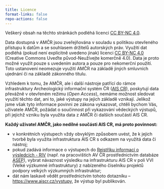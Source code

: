 ```yaml
---
title: Licence
format-links: false
repo-actions: false
---
```


Veškerý obsah na těchto stránkách podléhá licenci [CC BY-NC 4.0](https://creativecommons.org/licenses/by-nc/4.0/){.external}.

Data dostupná v AMČR jsou zveřejňována v souladu s politikou otevřeného přístupu k datům a se souhlasem držitelů autorských práv. 
Využití dat podléhá (pokud není explicitně uvedeno jinak) licenci [CC BY-NC 4.0](https://creativecommons.org/licenses/by-nc/4.0/){.external} (Creative Commons Uveďte původ-Neužívejte komerčně 4.0). 
Data je proto možné využít pouze s uvedením autora a pouze pro nekomerční použití. 
Toto ustanovení neomezuje využití AMČR na základě jiných smluvních ujednání či na základě zákonného titulu.

Vzhledem k tomu, že AMČR, ale i další nástroje patřící do rámce infrastruktury Archeologický informační systém ČR ([AIS CR](https://aiscr.cz/){.external}), poskytují data převážně v otevřeném režimu (*Open Access*), nemáme možnost sledovat využití těchto dat, ani to, jaké výstupy na jejich základě vznikají. 
Jelikož jsme však tyto informace povinni ze zákona vykazovat, chtěli bychom Vás, uživatele AMČR, požádat o součinnost při vykazování vědeckých výstupů, při jejichž vzniku byla využita data z AMČR či dalších součástí AIS CR.

**Každý uživatel AMČR, jako nedílné součásti AIS CR, má proto povinnost:**

- v konkrétních výstupech vždy obvyklým způsobem uvést, že k jejich tvorbě byla využita infrastruktura AIS CR s odkazem na využitá data či nástroj;
- pokud zadává informace o výstupech do [Rejstříku informací o výsledcích - RIV](https://www.isvavai.cz/riv){.external} (např. na pracovištích AV ČR prostřednictvím databáze [ASEP](https://asep-portal.lib.cas.cz/){.external}), vybrat návaznost výsledku na infrastrukturu AIS CR v poli VVI (Velké výzkumné infrastruktury) z nabízeného číselníku projektů podpory velkých výzkumných infrastruktur;
- dát nám laskavě vědět prostřednictvím tohoto dotazníku -- [https://www.aiscr.cz/vystupy](https://www.aiscr.cz/vystupy){.external}, že výstup byl publikován.
